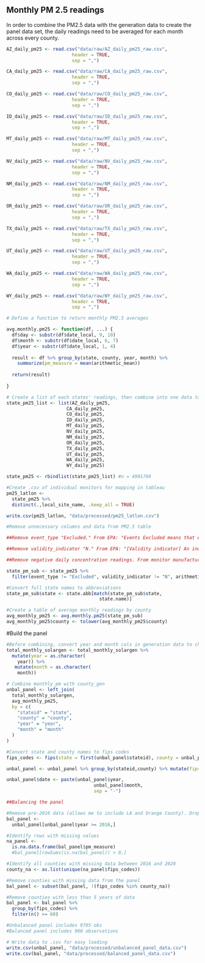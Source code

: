 
## Monthly PM 2.5 readings

In order to combine the PM2.5 data with the generation data to create the panel data set, the daily readings need to be averaged for each month across every county.

```r

AZ_daily_pm25 <- read.csv("data/raw/AZ_daily_pm25_raw.csv",
                        header = TRUE,
                        sep = ",")

CA_daily_pm25 <- read.csv("data/raw/CA_daily_pm25_raw.csv",
                        header = TRUE,
                        sep = ",")

CO_daily_pm25 <- read.csv("data/raw/CO_daily_pm25_raw.csv",
                        header = TRUE,
                        sep = ",")

ID_daily_pm25 <- read.csv("data/raw/ID_daily_pm25_raw.csv",
                        header = TRUE,
                        sep = ",")

MT_daily_pm25 <- read.csv("data/raw/MT_daily_pm25_raw.csv",
                        header = TRUE,
                        sep = ",")

NV_daily_pm25 <- read.csv("data/raw/NV_daily_pm25_raw.csv",
                        header = TRUE,
                        sep = ",")

NM_daily_pm25 <- read.csv("data/raw/NM_daily_pm25_raw.csv",
                        header = TRUE,
                        sep = ",")

OR_daily_pm25 <- read.csv("data/raw/OR_daily_pm25_raw.csv",
                        header = TRUE,
                        sep = ",")

TX_daily_pm25 <- read.csv("data/raw/TX_daily_pm25_raw.csv",
                        header = TRUE,
                        sep = ",")

UT_daily_pm25 <- read.csv("data/raw/UT_daily_pm25_raw.csv",
                        header = TRUE,
                        sep = ",")

WA_daily_pm25 <- read.csv("data/raw/WA_daily_pm25_raw.csv",
                        header = TRUE,
                        sep = ",")

WY_daily_pm25 <- read.csv("data/raw/WY_daily_pm25_raw.csv",
                        header = TRUE,
                        sep = ",")

# Define a function to return monthly PM2.5 averages

avg.monthly.pm25 <- function(df, ...) {
  df$day <- substr(df$date_local, 9, 10)
  df$month <- substr(df$date_local, 6, 7)
  df$year <- substr(df$date_local, 1, 4)
  
  result <- df %>% group_by(state, county, year, month) %>%
    summarize(pm_measure = mean(arithmetic_mean))
  
  return(result)
  
}

# Create a list of each states' readings, then combine into one data table
state_pm25_list <- list(AZ_daily_pm25,
                      CA_daily_pm25,
                      CO_daily_pm25,
                      ID_daily_pm25,
                      MT_daily_pm25,
                      NV_daily_pm25,
                      NM_daily_pm25,
                      OR_daily_pm25,
                      TX_daily_pm25,
                      UT_daily_pm25,
                      WA_daily_pm25,
                      WY_daily_pm25)

state_pm25 <- rbindlist(state_pm25_list) #n = 4901769

#Create .csv of individual monitors for mapping in tableau
pm25_latlon <-
  state_pm25 %>%
  distinct(.,local_site_name, .keep_all = TRUE)

write.csv(pm25_latlon, "data/processed/pm25_latlon.csv")

#Remove unnecessary columns and data from PM2.5 table

##Remove event_type "Excluded." From EPA: "Events Excluded means that events occurred but data form them is excluded from the summary. Concurred Events Excluded means that events occurred but only EPA concurred exclusions are removed from the summary. If an event occurred for the parameter in question, the data will have multiple records for each monitor."

##Remove validity_indicator "N." From EPA: "[Validity indicator] An indicator whether the calculated value meets all completeness criteria to be considered valid."

##Remove negative daily concentration readings. From monitor manufacturer: "What you should not see -  Negative 24-hour daily averages for PM10, PM2.5, or PM10-2.5 concentrations. This always means something is wrong."  https://metone.com/wp-content/uploads/2019/04/pm_coarse_resolution.pdf

state_pm_sub <- state_pm25 %>%
  filter(event_type != "Excluded", validity_indicator != "N", arithmetic_mean >= 0) #n = 4857549

#Convert full state names to abbreviations
state_pm_sub$state <- state.abb[match(state_pm_sub$state,
                                  state.name)]

#Create a table of average monthly readings by county
avg_monthly_pm25 <- avg.monthly.pm25(state_pm_sub)
avg_monthly_pm25$county <- tolower(avg_monthly_pm25$county)
```

#Build the panel

```r

#Before combining, convert year and month cols in generation data to characters
total_monthly_solargen <- total_monthly_solargen %>%
  mutate(year = as.character(
    year)) %>%
   mutate(month = as.character(
    month))

# Combine monthly_pm with county_gen
unbal_panel <- left_join(
  total_monthly_solargen,
  avg_monthly_pm25,
  by = c(
    "stateid" = "state",
    "county" = "county",
    "year" = "year",
    "month" = "month"
  )
)

#Convert state and county names to fips codes
fips_codes <- fips(state = first(unbal_panel$stateid), county = unbal_panel$county)

unbal_panel <- unbal_panel %>% group_by(stateid,county) %>% mutate(fips_codes = fips(state = first(stateid), county = county)) 

unbal_panel$date <- paste(unbal_panel$year,
                                unbal_panel$month,
                                sep = "-")

##Balancing the panel

#Remove pre-2016 data (allows me to include LA and Orange County). Drops about 2700 obs
bal_panel <-
  unbal_panel[unbal_panel$year >= 2016,] 

#Identify rows with missing values
na_panel <-
  is.na.data.frame(bal_panel$pm_measure)
  #bal_panel[rowSums(is.na(bal_panel)) > 0,]

#Identify all counties with missing data between 2016 and 2020
county_na <- as.list(unique(na_panel$fips_codes))

#Remove counties with missing data from the panel
bal_panel <- subset(bal_panel, !(fips_codes %in% county_na))

#Remove counties with less than 5 years of data
bal_panel <- bal_panel %>%
  group_by(fips_codes) %>%
  filter(n() >= 60)

#Unbalanced panel includes 9705 obs
#Balanced panel includes 960 observations

# Write data to .csv for easy loading
write.csv(unbal_panel, "data/processed/unbalanced_panel_data.csv")
write.csv(bal_panel, "data/processed/balanced_panel_data.csv")

```